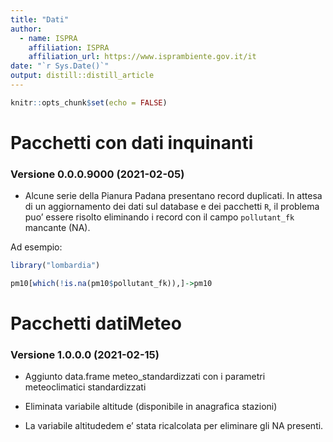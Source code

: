 ```yaml
---
title: "Dati"
author:
  - name: ISPRA 
    affiliation: ISPRA
    affiliation_url: https://www.isprambiente.gov.it/it
date: "`r Sys.Date()`"
output: distill::distill_article
---
```


```r
knitr::opts_chunk$set(echo = FALSE)
```

# Pacchetti con dati inquinanti

### Versione 0.0.0.9000 (2021-02-05)

- Alcune serie della Pianura Padana presentano record duplicati. In attesa di un aggiornamento dei dati sul database e dei pacchetti `R`, il problema puo' essere risolto eliminando i record con il campo `pollutant_fk` mancante (NA).

Ad esempio:

```r
library("lombardia")

pm10[which(!is.na(pm10$pollutant_fk)),]->pm10

```

# Pacchetti datiMeteo

### Versione 1.0.0.0 (2021-02-15)

- Aggiunto data.frame meteo_standardizzati con i parametri meteoclimatici standardizzati

- Eliminata variabile altitude (disponibile in anagrafica stazioni)

- La variabile altitudedem e' stata ricalcolata per eliminare gli NA presenti.